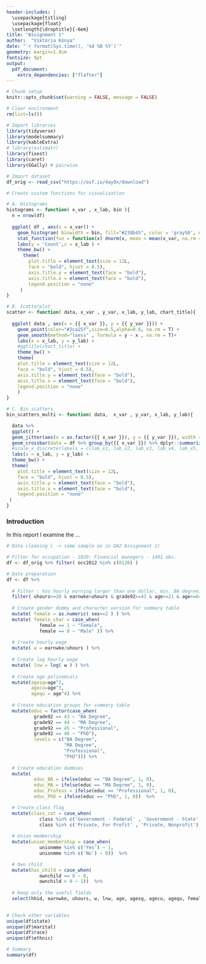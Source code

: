 ```yaml
---
header-includes: |
  \usepackage{titling}
  \usepackage{float}
  \setlength{\droptitle}{-6em} 
title: "Assignment 1"
author:  "Viktória Kónya"
date: "`r format(Sys.time(), '%d %B %Y')`"
geometry: margin=1.8cm
fontsize: 9pt
output: 
  pdf_document:
    extra_dependencies: ["flafter"]
---
```


```r

# Chunk setup
knitr::opts_chunk$set(warning = FALSE, message = FALSE)

```

```r

# Clear environment
rm(list=ls())

# Import libraries
library(tidyverse)
library(modelsummary)
library(kableExtra)
# library(estimatr)
library(fixest)
library(caret) 
library(GGally) # pairwise 

```

```r

# Import dataset
df_orig <- read_csv("https://osf.io/4ay9x/download") 

```


```r

# Create custom functions for visualization

# A. Histograms
histograms <- function( x_var , x_lab, bin ){
  n = nrow(df)
  
  ggplot( df , aes(x = x_var)) +
    geom_histogram( binwidth = bin, fill="#238b45", color = 'gray50', na.rm = T) +
    stat_function(fun = function(x) dnorm(x, mean = mean(x_var, na.rm = T), sd = sd(x_var, na.rm = T)) * n * bin, color = "darkred", size = 1, na.rm = T) +
    labs(y = 'Count',x = x_lab ) +
    theme_bw() +
      theme(
        plot.title = element_text(size = 12L,
        face = "bold", hjust = 0.5),
        axis.title.y = element_text(face = "bold"),
        axis.title.x = element_text(face = "bold"),
        legend.position = "none"
     )
}

# B. Scatterplot
scatter <- function( data, x_var , y_var, x_lab, y_lab, chart_title){
  
  ggplot( data , aes(x = {{ x_var }}, y = {{ y_var }})) +
    geom_point(color="#2ca25f",size=0.5,alpha=0.6, na.rm = T) +
    geom_smooth(method="loess" , formula = y ~ x , na.rm = T)+
    labs(x = x_lab, y = y_lab) +
    #ggtitle(chart_title) +
    theme_bw() +
    theme(
    plot.title = element_text(size = 12L,
    face = "bold", hjust = 0.5),
    axis.title.y = element_text(face = "bold"),
    axis.title.x = element_text(face = "bold"),
    legend.position = "none"
    )
}

# C. Bin scatters
bin_scatters_multi <- function( data,  x_var , y_var, x_lab, y_lab){

  data %>%   
  ggplot() +
  geom_jitter(aes(x = as.factor({{ x_var }}), y = {{ y_var }}), width = 0.25, color = "#2ca25f", alpha = 0.6, size = 0.5) +
  geom_crossbar(data = df %>% group_by({{ x_var }}) %>% dplyr::summarize( avg = mean({{ y_var }}, na.rm = T)), aes(x = as.factor({{ x_var }}), y = avg, ymin = avg, ymax = avg), size=0.5,col="black", width = 0.4) +
  #scale_x_discrete(labels = c(lab_x1, lab_x2, lab_x3, lab_x4, lab_x5, "NA")) +
  labs(x = x_lab, y = y_lab) +
  theme_bw() +
  theme(
    plot.title = element_text(size = 12L,
    face = "bold", hjust = 0.5),
    axis.title.y = element_text(face = "bold"),
    axis.title.x = element_text(face = "bold"),
    legend.position = "none"
 )
}

```


\vspace{-18mm}
### Introduction
\vspace{-3mm}

In this report I examine the ...

```r

# Data cleaning ( -> same sample as in DA2 Assignment 1)

# Filter for occupation - 1020: Financial managers - 1401 obs.
df <- df_orig %>% filter( occ2012 %in% c(0120) )

# Data preparation
df <- df %>% 
  
  # Filter : has hourly earning larger than one dollar, min. BA degree, active age
  filter( uhours>=20 & earnwke>uhours & grade92>=43 & age>=21 & age<=64)  %>%
  
  # Create gender dummy and character version for summary table
  mutate( female = as.numeric( sex==2 ) ) %>% 
  mutate( female_char = case_when(
            female == 1 ~ "Female",
            female == 0 ~ "Male" )) %>%
  
  # Create hourly wage
  mutate( w = earnwke/uhours ) %>%
    
  # Create log hourly wage
  mutate( lnw = log( w ) ) %>%
    
  # Create age polinomials
  mutate(agesq=age^2,
         agecu=age^3,
         agequ = age^4) %>%
    
  # Create education groups for summary table
  mutate(educ = factor(case_when(
          grade92 == 43 ~ "BA Degree",
          grade92 == 44 ~ "MA Degree", 
          grade92 == 45 ~ "Professional",
          grade92 == 46 ~ "PhD"),
          levels = c("BA Degree", 
                     "MA Degree", 
                     "Professional",
                     "PhD"))) %>% 
    
  # Create education dummies
  mutate(
          educ_BA = ifelse(educ == "BA Degree", 1, 0),
          educ_MA = ifelse(educ == "MA Degree", 1, 0),  
          educ_Profess = ifelse(educ == "Professional", 1, 0),  
          educ_PhD = ifelse(educ == "PhD", 1, 0))  %>%

  # Create class flag
  mutate(class_cat = case_when(
            class %in% c('Government - Federal' , 'Government - State', 'Government - Local') ~ 0,
            class %in% c('Private, For Profit' , 'Private, Nonprofit') ~ 1)) %>%
         
  # Union membership
  mutate(union_membership = case_when(
            unionmme %in% c('Yes') ~ 1,
            unionmme %in% c('No') ~ 0))  %>%

  # Own child
  mutate(has_child = case_when(
            ownchild == 0 ~ 0,
            ownchild > 0 ~ 1))  %>%
  
  # Keep only the useful fields
  select(hhid, earnwke, uhours, w, lnw, age, agesq, agecu, agequ, female, class_cat, educ, educ_BA, educ_MA, educ_Profess, educ_PhD, union_membership, has_child, state, race, marital, ethnic)

  
# Check other variables 
unique(df$state)
unique(df$marital)
unique(df$race)
unique(df$ethnic)

# Summary
summary(df)

```